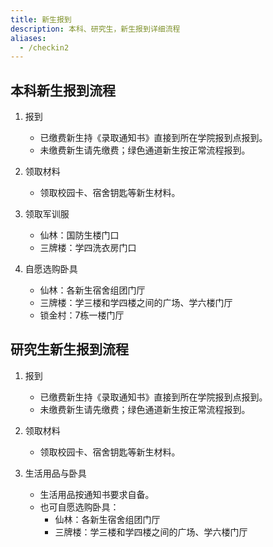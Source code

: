 ```yaml
---
title: 新生报到
description: 本科、研究生，新生报到详细流程
aliases:
  - /checkin2
---
```



## 本科新生报到流程

<Steps>

1. 报到
   - 已缴费新生持《录取通知书》直接到所在学院报到点报到。
   - 未缴费新生请先缴费；绿色通道新生按正常流程报到。

2. 领取材料
   - 领取校园卡、宿舍钥匙等新生材料。

3. 领取军训服
   - 仙林：国防生楼门口
   - 三牌楼：学四洗衣房门口

4. 自愿选购卧具
   - 仙林：各新生宿舍组团门厅
   - 三牌楼：学三楼和学四楼之间的广场、学六楼门厅
   - 锁金村：7栋一楼门厅

</Steps>

## 研究生新生报到流程

<Steps>

1. 报到
   - 已缴费新生持《录取通知书》直接到所在学院报到点报到。
   - 未缴费新生请先缴费；绿色通道新生按正常流程报到。

2. 领取材料
   - 领取校园卡、宿舍钥匙等新生材料。

3. 生活用品与卧具
   - 生活用品按通知书要求自备。
   - 也可自愿选购卧具：
     - 仙林：各新生宿舍组团门厅
     - 三牌楼：学三楼和学四楼之间的广场、学六楼门厅

</Steps>